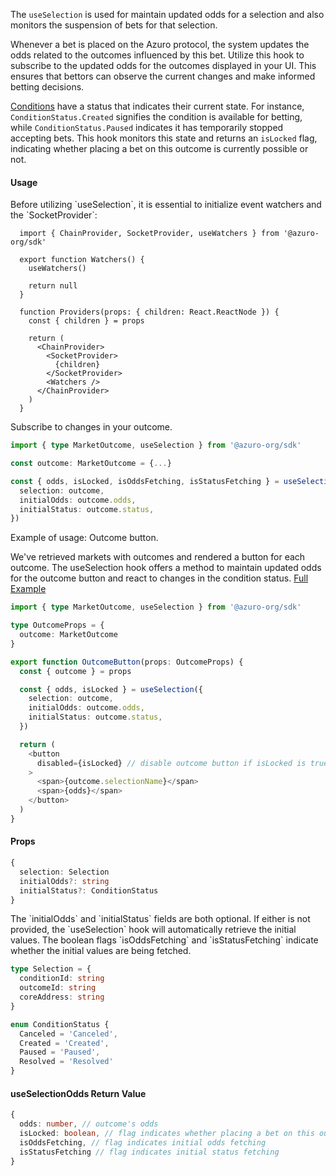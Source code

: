 
The `useSelection` is used for maintain updated odds for a selection and also monitors the suspension of bets for that selection.

Whenever a bet is placed on the Azuro protocol, the system updates the odds related to the outcomes influenced by this bet. Utilize this hook to subscribe to the updated odds for the outcomes displayed in your UI. This ensures that bettors can observe the current changes and make informed betting decisions.

[Conditions](/concepts/glossary#condition) have a status that indicates their current state. For instance, `ConditionStatus.Created` signifies the condition is available for betting, while `ConditionStatus.Paused` indicates it has temporarily stopped accepting bets. This hook monitors this state and returns an `isLocked` flag, indicating whether placing a bet on this outcome is currently possible or not.

#### Usage

<Callout type="warning">
  Before utilizing `useSelection`, it is essential to initialize event watchers and the `SocketProvider`:

  ```tsx
    import { ChainProvider, SocketProvider, useWatchers } from '@azuro-org/sdk'

    export function Watchers() {
      useWatchers()

      return null
    }

    function Providers(props: { children: React.ReactNode }) {
      const { children } = props

      return (
        <ChainProvider>
          <SocketProvider>
            {children}
          </SocketProvider>
          <Watchers />
        </ChainProvider>
      )
    }
  ```
</Callout>

Subscribe to changes in your outcome.

```ts
import { type MarketOutcome, useSelection } from '@azuro-org/sdk'

const outcome: MarketOutcome = {...}

const { odds, isLocked, isOddsFetching, isStatusFetching } = useSelection({
  selection: outcome,
  initialOdds: outcome.odds,
  initialStatus: outcome.status,
})
```

<Callout type="info">
Example of usage: Outcome button.<br/>

We've retrieved markets with outcomes and rendered a button for each outcome. The useSelection hook offers a method to maintain updated odds for the outcome button and react to changes in the condition status. [Full Example](https://github.com/Azuro-protocol/sdk/blob/main/examples/nextjs/src/components/OutcomeButton.tsx)

```ts
import { type MarketOutcome, useSelection } from '@azuro-org/sdk'

type OutcomeProps = {
  outcome: MarketOutcome
}

export function OutcomeButton(props: OutcomeProps) {
  const { outcome } = props

  const { odds, isLocked } = useSelection({
    selection: outcome,
    initialOdds: outcome.odds,
    initialStatus: outcome.status,
  })

  return (
    <button
      disabled={isLocked} // disable outcome button if isLocked is true
    >
      <span>{outcome.selectionName}</span>
      <span>{odds}</span>
    </button>
  )
}
```
</Callout>


#### Props

```ts
{
  selection: Selection
  initialOdds?: string
  initialStatus?: ConditionStatus
}
```
<Callout type="info">
  The `initialOdds` and `initialStatus` fields are both optional. If either is not provided, the `useSelection` hook will automatically retrieve the initial values. The boolean flags `isOddsFetching` and `isStatusFetching` indicate whether the initial values are being fetched.
</Callout>

```ts
type Selection = {
  conditionId: string
  outcomeId: string
  coreAddress: string
}

enum ConditionStatus {
  Canceled = 'Canceled',
  Created = 'Created',
  Paused = 'Paused',
  Resolved = 'Resolved'
}
```

#### useSelectionOdds Return Value

```ts
{
  odds: number, // outcome's odds
  isLocked: boolean, // flag indicates whether placing a bet on this outcome is currently possible or not
  isOddsFetching, // flag indicates initial odds fetching
  isStatusFetching // flag indicates initial status fetching
}
```
